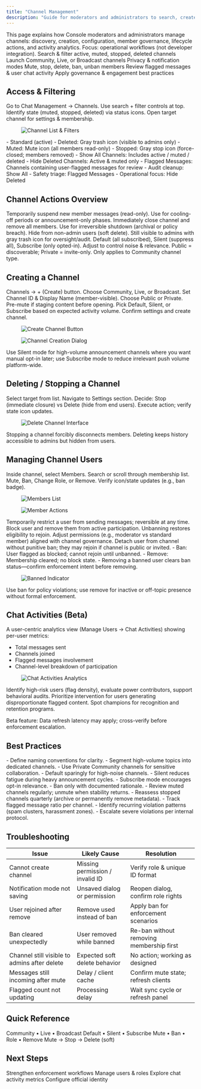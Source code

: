 ```yaml
---
title: "Channel Management"
description: "Guide for moderators and administrators to search, create, configure, moderate, and analyze chat channels in the Console"
---
```


<Info>
This page explains how Console moderators and administrators manage channels: discovery, creation, configuration, member governance, lifecycle actions, and activity analytics. Focus: operational workflows (not developer integration).
</Info>

<CardGroup cols={3}>
  <Card title="Discover" icon="magnifying-glass">Search & filter active, muted, stopped, deleted channels</Card>
  <Card title="Create" icon="plus">Launch Community, Live, or Broadcast channels</Card>
  <Card title="Configure" icon="gears">Privacy & notification modes</Card>
  <Card title="Moderate" icon="shield">Mute, stop, delete, ban, unban members</Card>
  <Card title="Analyze" icon="chart-bar">Review flagged messages & user chat activity</Card>
  <Card title="Optimize" icon="arrow-progress">Apply governance & engagement best practices</Card>
</CardGroup>

## Access & Filtering

<Steps>
  <Step title="Open Channels">Go to Chat Management → Channels.</Step>
  <Step title="Apply Filters">Use search + filter controls at top.</Step>
  <Step title="Review Icons">Identify state (muted, stopped, deleted) via status icons.</Step>
  <Step title="Select Channel">Open target channel for settings & membership.</Step>
</Steps>

<figure><img src="../../../.gitbook/assets/Screenshot 2567-05-09 at 11.19.35.png" alt="Channel List & Filters" /></figure>

<AccordionGroup>
  <Accordion title="Channel States & Icons">
    - Standard (active)
    - Deleted: Gray trash icon (visible to admins only)
    - Muted: Mute icon (all members read-only)
    - Stopped: Gray stop icon (force-closed; members removed)
  </Accordion>
  <Accordion title="Filter Options">
    - Show All Channels: Includes active / muted / deleted
    - Hide Deleted Channels: Active & muted only
    - Flagged Messages: Channels containing user-flagged messages for review
  </Accordion>
  <Accordion title="When to Use Each Filter">
    - Audit cleanup: Show All
    - Safety triage: Flagged Messages
    - Operational focus: Hide Deleted
  </Accordion>
</AccordionGroup>

## Channel Actions Overview

<Tabs>
  <Tab title="Mute / Unmute">Temporarily suspend new member messages (read-only). Use for cooling-off periods or announcement-only phases.</Tab>
  <Tab title="Stop Channel">Immediately close channel and remove all members. Use for irreversible shutdown (archival or policy breach).</Tab>
  <Tab title="Delete Channel">Hide from non-admin users (soft delete). Still visible to admins with gray trash icon for oversight/audit.</Tab>
  <Tab title="Notification Modes">Default (all subscribed), Silent (suppress all), Subscribe (only opted-in). Adjust to control noise & relevance.</Tab>
  <Tab title="Privacy (Community Type)">Public = discoverable; Private = invite-only. Only applies to Community channel type.</Tab>
</Tabs>

## Creating a Channel

<Steps>
  <Step title="Launch Dialog">Channels → + (Create) button.</Step>
  <Step title="Select Type">Choose Community, Live, or Broadcast.</Step>
  <Step title="Define Identity">Set Channel ID & Display Name (member-visible).</Step>
  <Step title="Set Privacy (Community)">Choose Public or Private.</Step>
  <Step title="Mute Option">Pre-mute if staging content before opening.</Step>
  <Step title="Notification Mode">Pick Default, Silent, or Subscribe based on expected activity volume.</Step>
  <Step title="Create">Confirm settings and create channel.</Step>
</Steps>

<figure><img src="../../../.gitbook/assets/Screenshot 2567-05-09 at 11.21.06.png" alt="Create Channel Button" /></figure>
<figure><img src="../../../.gitbook/assets/Screenshot 2567-05-09 at 11.23.41.png" alt="Channel Creation Dialog" /></figure>

<Info>Use Silent mode for high-volume announcement channels where you want manual opt-in later; use Subscribe mode to reduce irrelevant push volume platform-wide.</Info>

## Deleting / Stopping a Channel

<Steps>
  <Step title="Open Channel">Select target from list.</Step>
  <Step title="Settings Panel">Navigate to Settings section.</Step>
  <Step title="Action Choice">Decide: Stop (immediate closure) vs Delete (hide from end users).</Step>
  <Step title="Confirm">Execute action; verify state icon updates.</Step>
</Steps>

<figure><img src="../../../.gitbook/assets/Screenshot 2567-05-09 at 11.51.28.png" alt="Delete Channel Interface" /></figure>

<Warning>Stopping a channel forcibly disconnects members. Deleting keeps history accessible to admins but hidden from users.</Warning>

## Managing Channel Users

<Steps>
  <Step title="Open Members Tab">Inside channel, select Members.</Step>
  <Step title="Locate User">Search or scroll through membership list.</Step>
  <Step title="Apply Action">Mute, Ban, Change Role, or Remove.</Step>
  <Step title="Confirm Changes">Verify icon/state updates (e.g., ban badge).</Step>
</Steps>

<figure><img src="../../../.gitbook/assets/Screenshot 2567-11-12 at 4.45.04 PM.png" alt="Members List" /></figure>
<figure><img src="../../../.gitbook/assets/Screenshot 2567-11-12 at 4.46.04 PM.png" alt="Member Actions" /></figure>

<AccordionGroup>
  <Accordion title="Mute / Unmute Member">Temporarily restrict a user from sending messages; reversible at any time.</Accordion>
  <Accordion title="Ban / Unban User">Block user and remove them from active participation. Unbanning restores eligibility to rejoin.</Accordion>
  <Accordion title="Change Role">Adjust permissions (e.g., moderator vs standard member) aligned with channel governance.</Accordion>
  <Accordion title="Remove User">Detach user from channel without punitive ban; they may rejoin if channel is public or invited.</Accordion>
  <Accordion title="Ban vs Remove">
    - Ban: User flagged as blocked; cannot rejoin until unbanned.
    - Remove: Membership cleared; no block state.
    - Removing a banned user clears ban status—confirm enforcement intent before removing.
  </Accordion>
</AccordionGroup>

<figure><img src="../../../.gitbook/assets/image (3).png" alt="Banned Indicator" /></figure>

<Info>Use ban for policy violations; use remove for inactive or off-topic presence without formal enforcement.</Info>

## Chat Activities (Beta)

A user-centric analytics view (Manage Users → Chat Activities) showing per-user metrics:

- Total messages sent
- Channels joined
- Flagged messages involvement
- Channel-level breakdown of participation

<figure><img src="../../../.gitbook/assets/Screenshot 2567-05-09 at 15.16.42.png" alt="Chat Activities Analytics" /></figure>

<Tabs>
  <Tab title="Use Cases">Identify high-risk users (flag density), evaluate power contributors, support behavioral audits.</Tab>
  <Tab title="Moderation Workflow">Prioritize intervention for users generating disproportionate flagged content.</Tab>
  <Tab title="Engagement Strategy">Spot champions for recognition and retention programs.</Tab>
</Tabs>

<Warning>Beta feature: Data refresh latency may apply; cross-verify before enforcement escalation.</Warning>

## Best Practices

<AccordionGroup>
  <Accordion title="Channel Governance">
    - Define naming conventions for clarity.
    - Segment high-volume topics into dedicated channels.
    - Use Private Community channels for sensitive collaboration.
  </Accordion>
  <Accordion title="Notification Hygiene">
    - Default sparingly for high-noise channels.
    - Silent reduces fatigue during heavy announcement cycles.
    - Subscribe mode encourages opt-in relevance.
  </Accordion>
  <Accordion title="Moderation Discipline">
    - Ban only with documented rationale.
    - Review muted channels regularly; unmute when stability returns.
    - Reassess stopped channels quarterly (archive or permanently remove metadata).
  </Accordion>
  <Accordion title="Safety & Compliance">
    - Track flagged message ratio per channel.
    - Identify recurring violation patterns (spam clusters, harassment zones).
    - Escalate severe violations per internal protocol.
  </Accordion>
</AccordionGroup>

## Troubleshooting

| Issue | Likely Cause | Resolution |
|-------|--------------|------------|
| Cannot create channel | Missing permission / invalid ID | Verify role & unique ID format |
| Notification mode not saving | Unsaved dialog or permission | Reopen dialog, confirm role rights |
| User rejoined after remove | Remove used instead of ban | Apply ban for enforcement scenarios |
| Ban cleared unexpectedly | User removed while banned | Re-ban without removing membership first |
| Channel still visible to admins after delete | Expected soft delete behavior | No action; working as designed |
| Messages still incoming after mute | Delay / client cache | Confirm mute state; refresh clients |
| Flagged count not updating | Processing delay | Wait sync cycle or refresh panel |

## Quick Reference

<CardGroup cols={2}>
  <Card title="Channel Types" icon="comments">Community • Live • Broadcast</Card>
  <Card title="Notification Modes" icon="bell">Default • Silent • Subscribe</Card>
  <Card title="Member Actions" icon="user-minus">Mute • Ban • Role • Remove</Card>
  <Card title="Lifecycle" icon="arrows-spin">Mute → Stop → Delete (soft)</Card>
</CardGroup>

## Next Steps

<CardGroup cols={2}>
  <Card title="Moderation Overview" icon="shield" href="../../moderation/overview">Strengthen enforcement workflows</Card>
  <Card title="User Management" icon="users" href="../management">Manage users & roles</Card>
</CardGroup>

<CardGroup cols={2}>
  <Card title="Channel Analytics (Beta)" icon="chart-bar" href="../analytics">Explore chat activity metrics</Card>
  <Card title="Branding" icon="badge-check" href="../../settings/branding">Configure official identity</Card>
</CardGroup>
